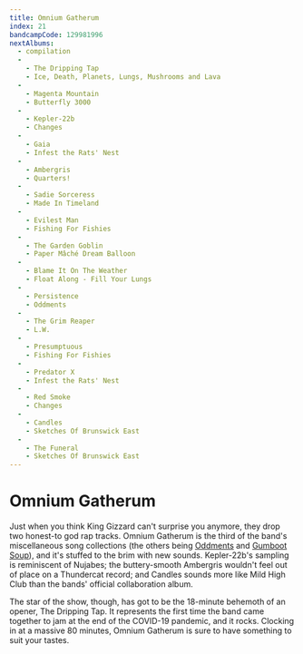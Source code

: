 ```yaml
---
title: Omnium Gatherum
index: 21
bandcampCode: 129981996
nextAlbums:
  - compilation
  -
    - The Dripping Tap
    - Ice, Death, Planets, Lungs, Mushrooms and Lava
  -
    - Magenta Mountain
    - Butterfly 3000
  -
    - Kepler-22b
    - Changes
  -
    - Gaia
    - Infest the Rats' Nest
  -
    - Ambergris
    - Quarters!
  -
    - Sadie Sorceress
    - Made In Timeland
  -
    - Evilest Man
    - Fishing For Fishies
  -
    - The Garden Goblin
    - Paper Mâché Dream Balloon
  -
    - Blame It On The Weather
    - Float Along - Fill Your Lungs
  -
    - Persistence
    - Oddments
  -
    - The Grim Reaper
    - L.W.
  -
    - Presumptuous
    - Fishing For Fishies
  -
    - Predator X
    - Infest the Rats' Nest
  -
    - Red Smoke
    - Changes
  -
    - Candles
    - Sketches Of Brunswick East
  -
    - The Funeral
    - Sketches Of Brunswick East
---
```


# Omnium Gatherum

Just when you think King Gizzard can't surprise you anymore, they drop two honest-to god rap tracks. Omnium Gatherum is the third of the band's miscellaneous song collections (the others being [Oddments](/albums/oddments) and [Gumboot Soup](/albums/gumboot-soup)), and it's stuffed to the brim with new sounds. Kepler-22b's sampling is reminiscent of Nujabes; the buttery-smooth Ambergris wouldn't feel out of place on a Thundercat record; and Candles sounds more like Mild High Club than the bands' official collaboration album.

The star of the show, though, has got to be the 18-minute behemoth of an opener, The Dripping Tap. It represents the first time the band came together to jam at the end of the COVID-19 pandemic, and it rocks. Clocking in at a massive 80 minutes, Omnium Gatherum is sure to have something to suit your tastes.
